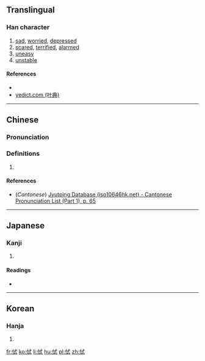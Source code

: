 ==Translingual==

===Han character===
{{Han char|rn=9|rad=人|as=06|sn=8|four=|canj=OIPM|ids=⿰亻式}}

# [[sad]], [[worried]], [[depressed]]
# [[scared]], [[terrified]], [[alarmed]]
# [[uneasy]]
# [[unstable]]

====References====
* {{Han ref|kx=0102.140|dkj=00603|dj=0216.120|hdz=10143.130|uh=4F99|ud=20377}}
* [http://yedict.com/htm/4F/4F99.htm yedict.com (叶典)]

----

==Chinese==
{{zh-forms}}

===Pronunciation===
{{zh-pron
|m=chī
|c=cik1
|mc=y
|oc=y
|ma=
|cat=a
}}

===Definitions===
# {{rfdef|lang=zh}}

====References====
* (''Cantonese'') [http://www.iso10646hk.net/jp/document/download.jsp Jyutping Database (iso10646hk.net) - Cantonese Pronunciation List (Part 1), p. 65]

----

==Japanese==

===Kanji===
{{ja-kanji|grade=|rs=人06}}

# {{defn|lang=ja|sort=人06}}

====Readings====
* {{ja-readings|on=[[ちょく]] (choku), [[ちき]] (chiki)|kun=[[おそれる]] (osoreru)}}

----

==Korean==

===Hanja===
{{ko-hanja|hangeul=칙|rv=chik|mr=ch'ik}}

# {{defn|lang=ko|sort=人06}}

[[fr:侙]]
[[ko:侙]]
[[li:侙]]
[[hu:侙]]
[[pl:侙]]
[[zh:侙]]